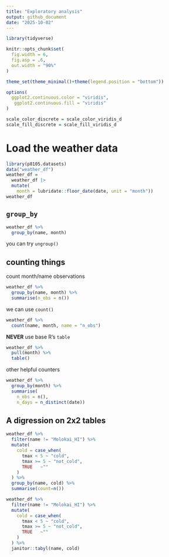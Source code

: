 ```yaml
---
title: "Exploratory analysis"
output: github_document
date: "2025-10-02"
---
```



```r
library(tidyverse)

knitr::opts_chunk$set(
  fig.width = 6,
  fig.asp = .6,
  out.width = "90%"
)

theme_set(theme_minimal()+theme(legend.position = "bottom"))

options(
  ggplot2.continuous.color = "viridis",
   ggplot2.continuous.fill = "viridis"
)

scale_color_discrete = scale_color_viridis_d
scale_fill_discrete = scale_fill_viridis_d
```


# Load the weather data

```r
library(p8105.datasets)
data("weather_df")
weather_df = 
  weather_df |>
  mutate(
    month = lubridate::floor_date(date, unit = "month"))
weather_df
```


## `group_by`

```r
weather_df %>%
  group_by(name, month)
```
you can try `ungroup()`


## counting things

count month/name observations

```r
weather_df %>%
  group_by(name, month) %>%
  summarise(n_obs = n())
```

we can use `count()`

```r
weather_df %>%
  count(name, month, name = "n_obs")
```

**NEVER** use base R's `table`

```r
weather_df %>%
  pull(month) %>%
  table()
```


other helpful counters

```r
weather_df %>%
  group_by(month) %>%
  summarise(
    n_obs = n(),
    n_days = n_distinct(date))
```


## A digression on 2x2 tables

```r
weather_df %>% 
  filter(name != "Molokai_HI") %>%
  mutate(
    cold = case_when(
      tmax < 5 ~ "cold",
      tmax >= 5 ~ "not_cold",
      TRUE   ~""
    )
  ) %>%
  group_by(name, cold) %>%
  summarise(count=n())
```



```r
weather_df %>% 
  filter(name != "Molokai_HI") %>%
  mutate(
    cold = case_when(
      tmax < 5 ~ "cold",
      tmax >= 5 ~ "not_cold",
      TRUE   ~""
    )
  ) %>%
  janitor::tabyl(name, cold)
```













